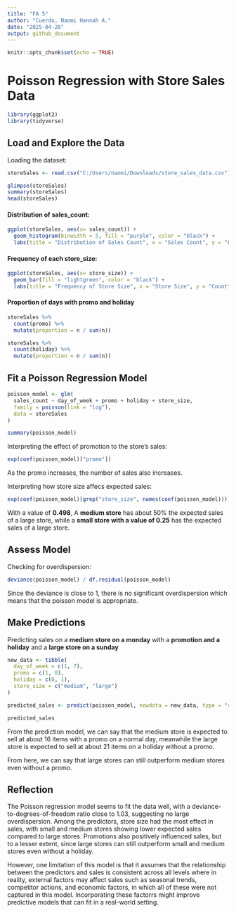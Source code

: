 ---
title: "FA 5"
author: "Cuerdo, Naomi Hannah A."
date: "2025-04-26"
output: github_document
---

```{r setup, include=FALSE}
knitr::opts_chunk$set(echo = TRUE)
```

# Poisson Regression with Store Sales Data

```{r libraries, include=FALSE}

library(ggplot2)
library(tidyverse)
```


## Load and Explore the Data

Loading the dataset:
```{r data set, include=FALSE}
storeSales <- read.csv("C:/Users/naomi/Downloads/store_sales_data.csv")

```

```{r structure and summary }
glimpse(storeSales)
summary(storeSales)
head(storeSales)

```
#### Distribution of sales_count:

```{r sales_count}
ggplot(storeSales, aes(x= sales_count)) +
  geom_histogram(binwidth = 5, fill = "purple", color = "black") +
  labs(title = "Distribution of Sales Count", x = "Sales Count", y = "Frequency")
```

#### Frequency of each store_size:

```{r store_size}
ggplot(storeSales, aes(x= store_size)) +
  geom_bar(fill = "lightgreen", color = "black") +
  labs(title = "Frequency of Store Size", x = "Store Size", y = "Count")
```

#### Proportion of days with promo and holiday
```{r promo and holiday}

storeSales %>%
  count(promo) %>%
  mutate(proportion = n / sum(n))

storeSales %>%
  count(holiday) %>%
  mutate(proportion = n / sum(n))

```

## Fit a Poisson Regression Model

```{r Poisson Regression Model}

poisson_model <- glm(
  sales_count ~ day_of_week + promo + holiday + store_size,
  family = poisson(link = "log"),
  data = storeSales
)

summary(poisson_model)

```
Interpreting the effect of promotion to the store's sales:

```{r promotion effect}
exp(coef(poisson_model)["promo"])

```
As the promo increases, the number of sales also increases.

Interpreting how store size affecs expected sales:

```{r store size expected sales}
exp(coef(poisson_model)[grep("store_size", names(coef(poisson_model)))])


```
With a value of **0.498**, A **medium store** has about 50% the expected sales of a large store, while a **small store with a value of 0.25** has the expected sales of a large store. 


## Assess Model

Checking for overdispersion:

```{r deviance}
deviance(poisson_model) / df.residual(poisson_model)

```
Since the deviance is close to 1, there is no significant overdispersion which means that the poisson model is appropriate.


## Make Predictions

Predicting sales on a **medium store on a monday** with a **promotion and a holiday** and a **large store on a sunday**

```{r predict medium}
new_data <- tibble(
  day_of_week = c(1, 7),
  promo = c(1, 0),
  holiday = c(0, 1), 
  store_size = c("medium", "large")
)

predicted_sales <- predict(poisson_model, newdata = new_data, type = "response")

predicted_sales

```

From the prediction model, we can say that the medium store is expected to sell at about 16 items with a promo on a normal day, meanwhile the large store is expected to sell at about 21 items on a holiday without a promo. 

From here, we can say that large stores can still outperform medium stores even without a promo. 


## Reflection

The Poisson regression model seems to fit the data well, with a deviance-to-degrees-of-freedom ratio close to 1.03, suggesting no large overdispersion. Among the predictors, store size had the most effect in sales, with small and medium stores showing lower expected sales compared to large stores. Promotions also positively influenced sales, but to a lesser extent, since large stores can still outperform small and medium stores even without a holiday.

However, one limitation of this model is that it assumes that the relationship between the predictors and sales is consistent across all levels where in reality, external factors may affect sales such as seasonal trends, competitor actions, and economic factors, in which all of these were not captured in this model. Incorporating these factorrs might improve predictive models that can fit in a real-world setting. 

